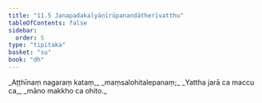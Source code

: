 ```yaml
---
title: "11.5 Janapadakalyāṇīrūpanandātherīvatthu"
tableOfContents: false
sidebar:
  order: 5
type: "tipitaka"
basket: "su"
book: "dh"
---
```



<DynamicBreadcrumb />

<Division number="150" book="dh" bookNo="18" page="36">

<Paragraph number="161" type="verses" book="dh">
_Aṭṭhīnaṃ nagaraṃ kataṃ,_  
_maṃsalohitalepanaṃ;_  
_Yattha jarā ca maccu ca,_  
_māno makkho ca ohito._
</Paragraph>
</Division>